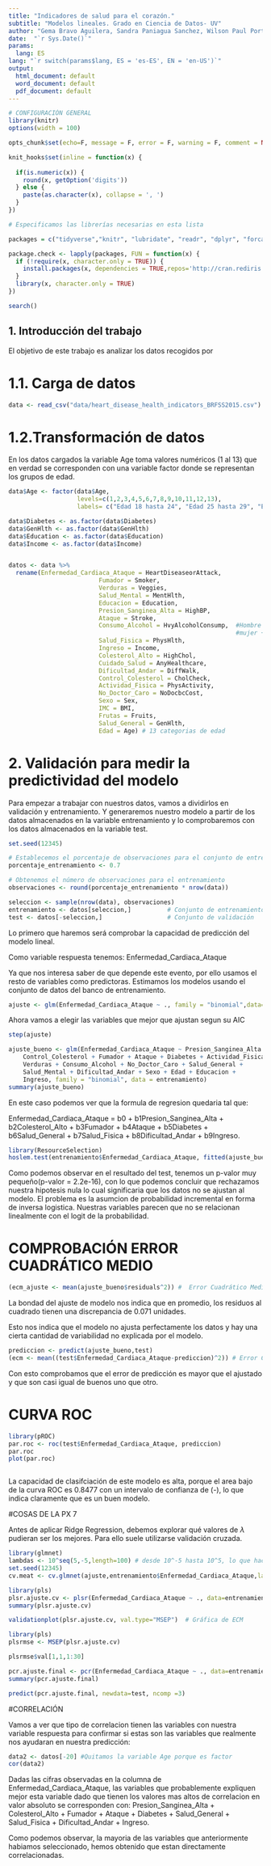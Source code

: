 ```yaml
---
title: "Indicadores de salud para el corazón."
subtitle: "Modelos lineales. Grado en Ciencia de Datos- UV"
author: "Gema Bravo Aguilera, Sandra Paniagua Sanchez, Wilson Paul Portillo Barriga."
date:  "`r Sys.Date()`"  
params:
  lang: ES
lang: "`r switch(params$lang, ES = 'es-ES', EN = 'en-US')`"
output:
  html_document: default
  word_document: default
  pdf_document: default
---
```



```r
# CONFIGURACIÓN GENERAL
library(knitr)
options(width = 100)

opts_chunk$set(echo=F, message = F, error = F, warning = F, comment = NA, fig.align = 'center', dpi = 200, tidy = F, cache.path = '.cache/', fig.path = './figura/')

knit_hooks$set(inline = function(x) {
  
  if(is.numeric(x)) {
    round(x, getOption('digits'))
  } else {
    paste(as.character(x), collapse = ', ')
  }
})

```

```r

# Especificamos las librerías necesarias en esta lista

packages = c("tidyverse","knitr", "lubridate", "readr", "dplyr", "forcats", "lubridate", "magrittr", "stringr", "tibble", "tidyr", "datasets", "RColorBrewer","nycflights13", "base", "datasets", "ggplot2", "plotly", "highcharter")

package.check <- lapply(packages, FUN = function(x) {
  if (!require(x, character.only = TRUE)) {
    install.packages(x, dependencies = TRUE,repos='http://cran.rediris.es')
  }
  library(x, character.only = TRUE)
})

search()

```

\bigskip

\bigskip

\noindent\makebox[\linewidth]{\rule{\textwidth}{0.4pt}}

\bigskip

\tableofcontents

\bigskip

\noindent\makebox[\linewidth]{\rule{\textwidth}{0.4pt}}


\newpage



## 1. Introducción del trabajo

El objetivo de este trabajo es analizar los datos recogidos por 





# 1.1. Carga de datos

```r
data <- read_csv("data/heart_disease_health_indicators_BRFSS2015.csv")
```


# 1.2.Transformación de datos

En los datos cargados la variable Age toma valores numéricos (1 al 13) que en
verdad se corresponden con una variable factor donde se representan los grupos 
de edad. 

```r

data$Age <- factor(data$Age,                                   
                   levels=c(1,2,3,4,5,6,7,8,9,10,11,12,13),
                   labels= c("Edad 18 hasta 24", "Edad 25 hasta 29", "Edad 30 hasta 34", "Edad 35 hasta 39", "Edad 40 hasta 44", "Edad 45 hasta 49", "Edad 50 hasta 54", "Edad 55 hasta 59", "Edad 60 hasta 64", "Edad 65 hasta 69", "Edad 70 hasta 74", "Edad 75 hasta 79", "Edad 80 o mas"))

data$Diabetes <- as.factor(data$Diabetes)
data$GenHlth <- as.factor(data$GenHlth)
data$Education <- as.factor(data$Education)
data$Income <- as.factor(data$Income)


datos <- data %>% 
  rename(Enfermedad_Cardiaca_Ataque = HeartDiseaseorAttack,
                         Fumador = Smoker,
                         Verduras = Veggies,
                         Salud_Mental = MentHlth,
                         Educacion = Education,
                         Presion_Sanginea_Alta = HighBP,
                         Ataque = Stroke,
                         Consumo_Alcohol = HvyAlcoholConsump,  #Hombre + 14 bebidas alcholicas/semana
                                                               #mujer + 7 bebidas alcholicas/semana
                         Salud_Fisica = PhysHlth,
                         Ingreso = Income,
                         Colesterol_Alto = HighChol,
                         Cuidado_Salud = AnyHealthcare,
                         Dificultad_Andar = DiffWalk,
                         Control_Colesterol = CholCheck,
                         Actividad_Fisica = PhysActivity,
                         No_Doctor_Caro = NoDocbcCost,
                         Sexo = Sex,
                         IMC = BMI,
                         Frutas = Fruits,
                         Salud_General = GenHlth,
                         Edad = Age) # 13 categorias de edad

```



# 2. Validación para medir la predictividad del modelo

Para empezar a trabajar con nuestros datos, vamos a dividirlos en validación y entrenamiento. Y generaremos nuestro modelo a partir de los datos almacenados en la variable entrenamiento y lo comprobaremos con los datos almacenados en la variable test.

```r

set.seed(12345)

# Establecemos el porcentaje de observaciones para el conjunto de entrenamiento y prueba
porcentaje_entrenamiento <- 0.7

# Obtenemos el número de observaciones para el entrenamiento
observaciones <- round(porcentaje_entrenamiento * nrow(data)) 

seleccion <- sample(nrow(data), observaciones)
entrenamiento <- datos[seleccion,]          # Conjunto de entrenamiento
test <- datos[-seleccion,]                  # Conjunto de validación
```

Lo primero que haremos será comprobar la capacidad de predicción del modelo lineal.

Como variable respuesta tenemos: Enfermedad_Cardiaca_Ataque

Ya que nos interesa saber de que depende este evento, por ello usamos 
el resto de variables como predictoras. Estimamos los modelos usando el conjunto de datos del banco de entrenamiento.


```r
ajuste <- glm(Enfermedad_Cardiaca_Ataque ~ ., family = "binomial",data=entrenamiento)
```
Ahora vamos a elegir las variables que mejor que ajustan segun su AIC

```r
step(ajuste)
```


```r
ajuste_bueno <- glm(Enfermedad_Cardiaca_Ataque ~ Presion_Sanginea_Alta + Colesterol_Alto + 
    Control_Colesterol + Fumador + Ataque + Diabetes + Actividad_Fisica + 
    Verduras + Consumo_Alcohol + No_Doctor_Caro + Salud_General + 
    Salud_Mental + Dificultad_Andar + Sexo + Edad + Educacion + 
    Ingreso, family = "binomial", data = entrenamiento)
summary(ajuste_bueno)
```

En este caso podemos ver que la formula de regresion quedaria tal que:

Enfermedad_Cardiaca_Ataque = b0 + b1Presion_Sanginea_Alta + b2Colesterol_Alto + b3Fumador + b4Ataque + b5Diabetes + b6Salud_General + b7Salud_Fisica + b8Dificultad_Andar + b9Ingreso.

```r
library(ResourceSelection)
hoslem.test(entrenamiento$Enfermedad_Cardiaca_Ataque, fitted(ajuste_bueno), g = 8)
```

Como podemos observar en el resultado del test, tenemos un p-valor muy pequeño(p-valor = 2.2e-16), con lo que podemos concluir que  rechazamos nuestra hipotesis nula lo cual significaria que los datos no se ajustan al modelo.
El problema es la asumcion de probabilidad incremental en forma de inversa logistica. Nuestras variables parecen que no se relacionan linealmente con el logit de la probabilidad. 




# COMPROBACIÓN ERROR CUADRÁTICO MEDIO

```r
(ecm_ajuste <- mean(ajuste_bueno$residuals^2)) #  Error Cuadrático Medio de ajuste
```

La bondad del ajuste de modelo nos  indica que en promedio, los  residuos al 
cuadrado tienen una  discrepancia de 0.071 unidades.

Esto nos indica que el modelo no  ajusta perfectamente los datos y hay una
cierta cantidad de variabilidad no explicada por el modelo.

```r
prediccion <- predict(ajuste_bueno,test)
(ecm <- mean((test$Enfermedad_Cardiaca_Ataque-prediccion)^2)) # Error Cuadrático Medio de predicción
```
Con esto comprobamos que el error de predicción es mayor que el ajustado y que
son casi igual de buenos uno que otro.

# CURVA ROC

```r
library(pROC)
par.roc <- roc(test$Enfermedad_Cardiaca_Ataque, prediccion)
par.roc
plot(par.roc)



```

La capacidad de clasifciación de este modelo es alta, porque el area bajo de la curva ROC es 0.8477 con un intervalo de confianza de (-), lo que indica claramente que es un buen modelo.





#COSAS DE LA PX 7

Antes de aplicar Ridge Regression, debemos explorar qué valores de $\lambda$ pudieran ser los mejores. Para ello suele utilizarse validación cruzada.

```r
library(glmnet)
lambdas <- 10^seq(5,-5,length=100) # desde 10^-5 hasta 10^5, lo que hace que la mitad de la secuencia 
set.seed(12345)
cv.meat <- cv.glmnet(ajuste,entrenamiento$Enfermedad_Cardiaca_Ataque,lambda=lambdas)#se cogen muchos train y test de manera automatica con cv. cros validacion para cada uno de los lamndas
```


```r
library(pls)
plsr.ajuste.cv <- plsr(Enfermedad_Cardiaca_Ataque ~ ., data=entrenamiento, scale=TRUE, validation ="CV") #para decirnos cuantas componenetes rincipales podrian ser las indicadas
summary(plsr.ajuste.cv)

validationplot(plsr.ajuste.cv, val.type="MSEP")  # Gráfica de ECM

library(pls)
plsrmse <- MSEP(plsr.ajuste.cv)


```


```r
plsrmse$val[1,1,1:30]
```
```r
pcr.ajuste.final <- pcr(Enfermedad_Cardiaca_Ataque ~ ., data=entrenamiento, scale=TRUE, ncomp =3)
summary(pcr.ajuste.final)
```
```r
predict(pcr.ajuste.final, newdata=test, ncomp =3)
```




#CORRELACIÓN 

Vamos a ver que tipo de correlacion tienen las variables con nuestra variable respuesta para confirmar si estas son las variables que realmente nos ayudaran en nuestra predicción:
```r
data2 <- datos[-20] #Quitamos la variable Age porque es factor
cor(data2)
```
Dadas las cifras observadas en la columna de Enfermedad_Cardiaca_Ataque, las variables que probablemente expliquen mejor esta variable dado que tienen los valores mas altos de correlacion en valor absoluto se corresponden con: Presion_Sanginea_Alta + Colesterol_Alto +  Fumador + Ataque + Diabetes + Salud_General + Salud_Fisica + Dificultad_Andar +  Ingreso.

Como podemos observar, la mayoria de las variables que anteriormente habiamos seleccionado, hemos obtenido que estan directamente correlacionadas. 






